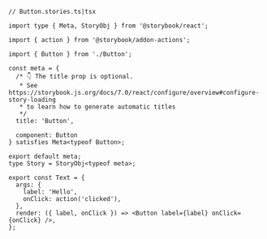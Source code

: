 ```tsx
// Button.stories.ts|tsx

import type { Meta, StoryObj } from '@storybook/react';

import { action } from '@storybook/addon-actions';

import { Button } from './Button';

const meta = {
  /* 👇 The title prop is optional.
   * See https://storybook.js.org/docs/7.0/react/configure/overview#configure-story-loading
   * to learn how to generate automatic titles
   */
  title: 'Button',

  component: Button
} satisfies Meta<typeof Button>;

export default meta;
type Story = StoryObj<typeof meta>;

export const Text = {
  args: {
    label: 'Hello',
    onClick: action('clicked'),
  },
  render: ({ label, onClick }) => <Button label={label} onClick={onClick} />,
};
```
